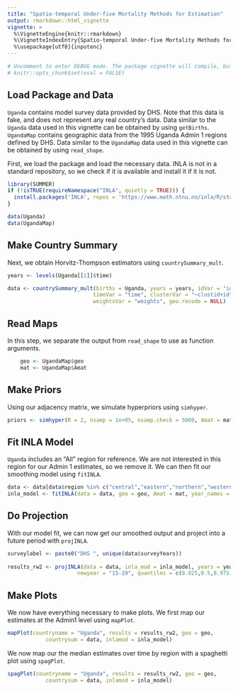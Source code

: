 ```yaml
---
title: "Spatio-temporal Under-five Mortality Methods for Estimation"
output: rmarkdown::html_vignette
vignette: >
  %\VignetteEngine{knitr::rmarkdown}
  %\VignetteIndexEntry{Spatio-temporal Under-five Mortality Methods for Estimation}
  %\usepackage[utf8]{inputenc}
---
```


```r
# Uncomment to enter DEBUG mode. The package vignette will compile, but code will not be evaluated for speed purposes.
# knitr::opts_chunk$set(eval = FALSE)
```

## Load Package and Data


`Uganda` contains model survey data provided by DHS. Note that this data is fake, and does not represent any real country's data. Data similar to the `Uganda` data used in this vignette can be obtained by using  `getBirths`. `UgandaMap` contains geographic data from the 1995 Uganda Admin 1 regions defined by DHS. Data similar to the `UgandaMap` data used in this vignette can be obtained by using `read_shape`.

First, we load the package and load the necessary data. INLA is not in a standard repository, so we check if it is available and install it if it is not.

```r
library(SUMMER)
if (!isTRUE(requireNamespace("INLA", quietly = TRUE))) {
  install.packages('INLA', repos = 'https://www.math.ntnu.no/inla/R/stable')
}

data(Uganda)
data(UgandaMap)
```


## Make Country Summary

Next, we obtain Horvitz-Thompson estimators using `countrySummary_mult`.


```r
years <- levels(Uganda[[1]]$time)

data <- countrySummary_mult(births = Uganda, years = years, idVar = "id", regionVar = "region",
                           timeVar = "time", clusterVar = "~clustid+id", ageVar = "age",
                           weightsVar = "weights", geo.recode = NULL)
```

## Read Maps

In this step, we separate the output from `read_shape` to use as function arguments.

```r
    geo <- UgandaMap$geo
    mat <- UgandaMap$Amat
```


## Make Priors

Using our adjacency matrix, we simulate hyperpriors using `simhyper`.

```r
priors <- simhyper(R = 2, nsamp = 1e+05, nsamp.check = 5000, Amat = mat)
```


## Fit INLA Model

`Uganda` includes an "All" region for reference. We are not interested in this region for our Admin 1 estimates, so we remove it. We can then fit our smoothing model using `fitINLA`.

```r
data <- data[data$region %in% c("central","eastern","northern","western"),]
inla_model <- fitINLA(data = data, geo = geo, Amat = mat, year_names = years, priors = priors)
```


## Do Projection

With our model fit, we can now get our smoothed output and project into a future period with `projINLA`. 

```r
surveylabel <- paste0("DHS ", unique(data$surveyYears))
    
results_rw2 <- projINLA(data = data, inla_mod = inla_model, years = years, geo = geo, 
                      newyear = "15-19", quantiles = c(0.025,0.5,0.975))
```

## Make Plots

We now have everything necessary to make plots. We first map our estimates at the Admin1 level using `mapPlot`.

```r
mapPlot(countryname = "Uganda", results = results_rw2, geo = geo, 
            countrysum = data, inlamod = inla_model)
```


We now map our the median estimates over time by region with a spaghetti plot using `spagPlot`.

```r
spagPlot(countryname = "Uganda", results = results_rw2, geo = geo, 
            countrysum = data, inlamod = inla_model)
```